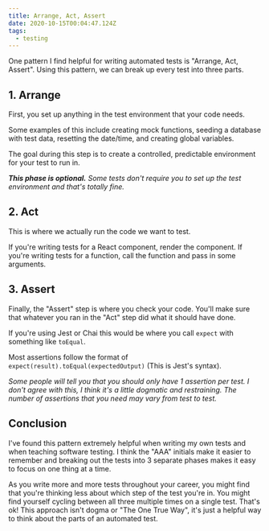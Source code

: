 ```yaml
---
title: Arrange, Act, Assert
date: 2020-10-15T00:04:47.124Z
tags:
  - testing
---
```


One pattern I find helpful for writing automated tests is "Arrange, Act, Assert". Using this pattern, we can break up every test into three parts.

## 1. Arrange

First, you set up anything in the test environment that your code needs.

Some examples of this include creating mock functions, seeding a database with test data, resetting the date/time,  and creating global variables.

The goal during this step is to create a controlled, predictable environment for your test to run in.

<Callout heading="Sidenote">

_**This phase is optional.** Some tests don't require you to set up the test environment and that's totally fine._

</Callout>

## 2. Act

This is where we actually run the code we want to test. 

If you're writing tests for a React component, render the component. If you're writing tests for a function, call the function and pass in some arguments.

## 3. Assert

Finally, the "Assert" step is where you check your code. You'll make sure that whatever you ran in the "Act" step did what it should have done.

If you're using Jest or Chai this would be where you call `expect` with something like `toEqual`.

Most assertions follow the format of `expect(result).toEqual(expectedOutput)` (This is Jest's syntax).

<Callout heading="Sidenote">

_Some people will tell you that you should only have 1 assertion per test. I don't agree with this, I think it's a little dogmatic and restraining. The number of assertions that you need may vary from test to test._

</Callout>

## Conclusion

I've found this pattern extremely helpful when writing my own tests and when teaching software testing. I think the "AAA" initials make it easier to remember and breaking out the tests into 3 separate phases makes it easy to focus on one thing at a time.

As you write more and more tests throughout your career, you might find that you're thinking less about which step of the test you're in. You might find yourself cycling between all three multiple times on a single test. That's ok! This approach isn't dogma or "The One True Way", it's just a helpful way to think about the parts of an automated test.
